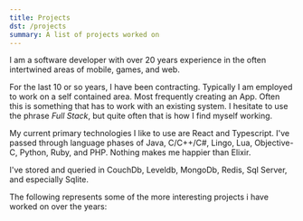 ```yaml
---
title: Projects
dst: /projects
summary: A list of projects worked on
---
```


I am a software developer with over 20 years experience in the often intertwined areas of 
mobile, games, and web.

For the last 10 or so years, I have been contracting. Typically I am employed to work on a self
contained area. Most frequently creating an App. Often this is something that has to work with an existing
system. I hesitate to use the phrase _Full Stack_, but quite often that is how I find myself working.

My current primary technologies I like to use are React and Typescript. I've passed through language phases 
of Java, C/C++/C#, Lingo, Lua, Objective-C, Python, Ruby, and PHP.
Nothing makes me happier than Elixir.

I've stored and queried in CouchDb, Leveldb, MongoDb, Redis, Sql Server, and especially Sqlite.

The following represents some of the more interesting projects i have worked on over the years:

<ProjectsContainer />

